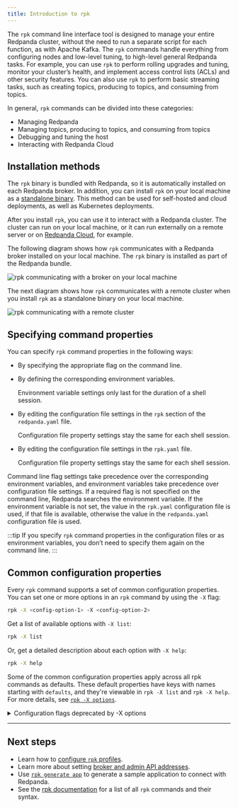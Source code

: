 ```yaml
---
title: Introduction to rpk
---
```


<head>
    <meta name="title" content="Introduction to rpk | Redpanda Docs"/>
    <meta name="description" content="Learn about rpk and how to use it to interact with your Redpanda cluster."/>
    <link rel="canonical" href="https://docs.redpanda.com/docs/get-started/intro-to-rpk/" />
</head>

The `rpk` command line interface tool is designed to manage your entire Redpanda cluster, without the need to run a separate script for each function, as with Apache Kafka. The `rpk` commands handle everything from configuring nodes and low-level tuning, to high-level general Redpanda tasks. For example, you can use `rpk` to perform rolling upgrades and tuning, monitor your cluster’s health, and implement access control lists (ACLs) and other security features. You can also use `rpk` to perform basic streaming tasks, such as creating topics, producing to topics, and consuming from topics.

In general, `rpk` commands can be divided into these categories:

* Managing Redpanda
* Managing topics, producing to topics, and consuming from topics
* Debugging and tuning the host
* Interacting with Redpanda Cloud

## Installation methods

The `rpk` binary is bundled with Redpanda, so it is automatically installed on each Redpanda broker. In addition, you can install `rpk` on your local machine as a [standalone binary](../rpk-install). This method can be used for self-hosted and cloud deployments, as well as Kubernetes deployments.

After you install `rpk`, you can use it to interact with a Redpanda cluster. The cluster can run on your local machine, or it can run externally on a remote server or on [Redpanda Cloud](../../deploy/deployment-option/cloud), for example.

The following diagram shows how `rpk` communicates with a Redpanda broker installed on your local machine. The `rpk` binary is installed as part of the Redpanda bundle.

![rpk communicating with a broker on your local machine](../../static/img/RPK-1-.5x.png)

The next diagram shows how `rpk` communicates with a remote cluster when you install `rpk` as a standalone binary on your local machine.

![rpk communicating with a remote cluster](../../static/img/RPK-2-.5x.png)

## Specifying command properties

You can specify `rpk` command properties in the following ways:

* By specifying the appropriate flag on the command line.
* By defining the corresponding environment variables.

    Environment variable settings only last for the duration of a shell session.

* By editing the configuration file settings in the `rpk` section of the `redpanda.yaml` file.

    Configuration file property settings stay the same for each shell session.

* By editing the configuration file settings in the `rpk.yaml` file.

    Configuration file property settings stay the same for each shell session.

Command line flag settings take precedence over the corresponding environment variables, and environment variables take precedence over configuration file settings. If a required flag is not specified on the command line, Redpanda searches the environment variable. If the environment variable is not set, the value in the `rpk.yaml` configuration file is used, if that file is available, otherwise the value in the `redpanda.yaml` configuration file is used.

:::tip
If you specify `rpk` command properties in the configuration files or as environment variables, you don’t need to specify them again on the command line.
:::

## Common configuration properties

Every `rpk` command supports a set of common configuration properties. You can set one or more options in an `rpk` command by using the `-X` flag:

```bash
rpk -X <config-option-1> -X <config-option-2>
```

Get a list of available options with `-X list`:

```bash
rpk -X list
```

Or, get a detailed description about each option with `-X help`:

```bash
rpk -X help
```

Some of the common configuration properties apply across all rpk commands as defaults. These default properties have keys with names starting with `defaults`, and they're viewable in `rpk -X list` and `rpk -X help`. For more details, see [`rpk -X options`](../../reference/rpk/rpk-x-options).

<details>
<summary>Configuration flags deprecated by -X options</summary>

Prior to `rpk` supporting the `-X` flag, each common configuration option was itself a configurable flag. Those flags are deprecated in this version of `rpk`.

The following table lists the deprecated flags and their corresponding properties, environment variables, and configuration file settings.

| Property | Deprecated Flag | Deprecated Configuration File Field | Supported -X Flag |
| -------- | ------ | ------------------ | --- |
| Redpanda Brokers | `--brokers` | `rpk.kafka_api.brokers` | [`brokers`](../../reference/rpk/rpk-x-options#brokers) |
| Admin API | `--api-urls` | `rpk.admin_api.addresses` | [`admin.hosts`](../../reference/rpk/rpk-x-options#adminhosts) |
| Redpanda TLS Key | `--tls-key` | `rpk.kafka_api.tls.key_file` | [`tls.key`](../../reference/rpk/rpk-x-options#tlskey) |
| Redpanda TLS Cert | `--tls-cert` | `rpk.kafka_api.tls.cert_file` | [`tls.cert`](../../reference/rpk/rpk-x-options#tlscert) |
| Redpanda TLS Truststore | `--tls-truststore` | `rpk.kafka_api.tls.truststore_file` | [`tls.ca`](../../reference/rpk/rpk-x-options#tlsca) |
| Redpanda SASL Mechanism | `--sasl-mechanism` | `rpk.kafka_api.sasl.type` | [`sasl.mechanism`](../../reference/rpk/rpk-x-options#saslmechanism) |
| Redpanda SASL Username | `--user` | `rpk.kafka_api.sasl.user` | [`user`](../../reference/rpk/rpk-x-options#user) |
| Redpanda SASL Password | `--password` | `rpk.kafka_api.sasl.password` | [`pass`](../../reference/rpk/rpk-x-options#pass) |
| Redpanda Admin API TLS Key | `--admin-api-tls-key` | `rpk.admin_api.tls.key_file` | [`admin.tls.key`](../../reference/rpk/rpk-x-options#admintlskey) |
| Redpanda Admin API TLS Cert | `--admin-api-tls-cert` | `rpk.admin_api.tls.cert_file` | [`admin.tls.cert`](../../reference/rpk/rpk-x-options#admintlscert) |
| Redpanda Admin API TLS Truststore | `--admin-api-tls-truststore` | `rpk.admin_api.tls.truststore_file` | [`admin.tls.ca`](../../reference/rpk/rpk-x-options#admintlsca) |
</details>

---
## Next steps

* Learn how to [configure `rpk` profiles](../config-rpk-profile).
* Learn more about setting [broker and admin API addresses](../broker-admin).
* Use [`rpk generate app`](../../reference/rpk/rpk-generate/rpk-generate-app) to generate a sample application to connect with Redpanda. 
* See the [rpk documentation](../../reference/rpk) for a list of all `rpk` commands and their syntax.

